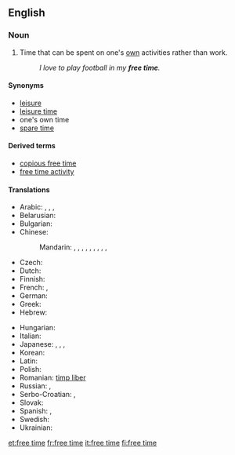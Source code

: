 ==English==
{{wikipedia|Leisure}}

===Noun===
{{en-noun|sg=[[free]] [[time]]|-}}

# Time that can be spent on one's [[own]] activities rather than work.
#: ''I love to play football in my '''free time'''.''

====Synonyms====
* [[leisure]]
* [[leisure time]]
* one's own time<!--not idiomatic; do not wikify-->
* [[spare time]]

====Derived terms====
* [[copious free time]]<!--see Wikipedia article-->
* [[free time activity]]

====Translations====
{{trans-top|time that can be spent on one's own activities rather than work}}
* Arabic: {{t|ar|راحة|f|tr=raaHa}},  {{t|ar|خلو من العمل|tr=khuluu min al-`amal}},  {{t|ar|فراغ|m|tr=faraagh}},  {{t|ar|وقت الفراغ|m|tr=waqt al-faragh}}
* Belarusian: {{t|be|свабодны час|m|tr=svabódny čas|xs=Belarusian}}
* Bulgarian: {{t|bg|свободно време|n|tr=svobodno vreme}}
* Chinese:
*: Mandarin: {{t|cmn|空閑|sc=Hani}},  {{t-|cmn|空闲|tr=kòngxián|sc=Hani}},  {{t|cmn|閑空|sc=Hani}},  {{t|cmn|闲空|tr=xiánkòng|sc=Hani}},  {{t|cmn|閑暇|sc=Hani}},  {{t-|cmn|闲暇|tr=xiánxiá|sc=Hani}},  {{t|cmn|餘暇|sc=Hani}},  {{t|cmn|余暇|tr=yúxiá|sc=Hani}},  {{t|cmn|餘閑|sc=Hani}},  {{t|cmn|余闲|tr=yúxián|sc=Hani}}
* Czech: {{t-|cs|volný čas|m}}
* Dutch: {{t+|nl|vrijetijd|m}}
* Finnish: {{t-|fi|vapaa-aika}}
* French: {{t+|fr|temps libre|m}}, {{t+|fr|loisir|m}}
* German: {{t+|de|Freizeit|f}}
* Greek: {{t+|el|ελεύθερος χρόνος|tr=eleútheros chrónos}}
* Hebrew: {{t-|he|פנאי|m}}
{{trans-mid}}
* Hungarian: {{t+|hu|szabadidő}}
* Italian: {{t|it|tempo libero|m}}
* Japanese: {{t|ja|余暇|tr=よか, yoka}},  {{t|ja|閑暇|tr=かんか, kanka}},  {{t|ja|閑散|tr=かんさん, kansan}},  {{t+|ja|暇|tr=ひま, hima}}
* Korean: {{t+|ko|여가|tr=yeoga|sc=Hang}}
* Latin: {{t-|la|otium|n}}
* Polish: {{t|pl|wolny czas|m}}
* Romanian: [[timp liber]]
* Russian: {{t|ru|свободное время|n|tr=svobódnoje vrémja}}, {{t+|ru|досуг|m|tr=dosúg}}
* Serbo-Croatian: {{tø|sh|слободно време|n|sc=Cyrl|xs=Serbo-Croatian}},  {{tø|sh|slobodno vreme|n|sc=Cyrl|xs=Serbo-Croatian}}
* Slovak: {{t|sk|voľný čas|m}}
* Spanish: {{t|es|tiempo libre}}, {{t-|es|ocio|m}}
* Swedish: {{t+|sv|fritid}}
* Ukrainian: {{t|uk|вільний час|m|tr=víl'nyj čas|xs=Ukrainian}}
{{trans-bottom}}

[[et:free time]]
[[fr:free time]]
[[it:free time]]
[[fi:free time]]